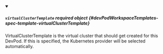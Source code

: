 


<details className="config-field" data-expandable="true" open>
<summary>

##### `virtualClusterTemplate` <span className="config-field-required" data-required="false">required</span> <span className="config-field-type">object</span> <span className="config-field-default"></span> <span className="config-field-enum"></span> {#devPodWorkspaceTemplates-spec-template-virtualClusterTemplate}

VirtualClusterTemplate is the virtual cluster that should get created for this DevPod. If this is specified, the
Kubernetes provider will be selected automatically.

</summary>

<PartialVirtualClusterTemplatereference />


</details>
